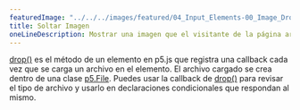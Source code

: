 ```yaml
---
featuredImage: "../../../images/featured/04_Input_Elements-00_Image_Drop-thumbnail.png"
title: Soltar Imagen
oneLineDescription: Mostrar una imagen que el visitante de la página arrastró y soltó."
---
```


<a href="https://p5js.org/reference/p5.Element/drop" target="_blank">drop()</a>
es el método de un elemento en p5.js que registra una callback cada vez que se
carga un archivo en el elemento. El archivo cargado se crea dentro de una clase
<a href="https://p5js.org/reference/p5.File" target="_blank">p5.File</a>.
Puedes usar la callback de
<a href="https://p5js.org/reference/p5.Element/drop" target="_blank">drop()</a>
para revisar el tipo de archivo y usarlo en declaraciones condicionales
que respondan al mismo.
